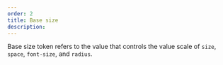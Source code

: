 ```yaml
---
order: 2
title: Base size
description:
---
```


Base size token refers to the value that controls the value scale of `size`, `space`, `font-size`, and `radius`.

<BR />

<Table
  headers={["Name", "Value", "Description"]}
  data={[
    [
      "baseSize",
      "16px",
      "Root value that defines tokens such as space, size, radius, and font size",
    ],
  ]}
/>
